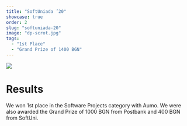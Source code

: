 ```yaml
---
title: "SoftUniada ’20"
showcase: true
order: 2
slug: "softuniada-20"
image: "dp-scrot.jpg"
tags:
  - "1st Place"
  - "Grand Prize of 1400 BGN"
---
```


![](/dp-scrot.jpg)

# Results

We won 1st place in the Software Projects category with Aumo.
We were also awarded the Grand Prize of 1000 BGN from Postbank and 400 BGN from SoftUni.

